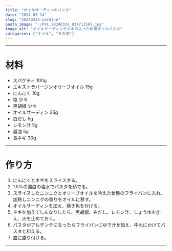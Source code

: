 ```yaml
---
title: "オイルサーディンのパスタ"
date: "2024-03-14"
slug: "20240314-sardine"
pasta_image: "./PXL_20240314_034711587.jpg"
image_alt: "オイルサーディンやネギの入った和風オイルパスタ"
categories: ["オイル", "その他"]
---
```


---

# 材料

- スパゲティ 100g
- エキストラバージンオリーブオイル 15g
- にんにく 10g
- 塩 少々
- 黒胡椒 少々
- オイルサーディン 35g
- 白だし 5g
- レモン汁 5g
- 醤油 5g
- 長ネギ 30g

---

# 作り方

1. にんにくとネギをスライスする。
2. 1.5%の濃度の塩水でパスタを茹でる。
3. スライスしたニンニクとオリーブオイルを冷えた状態のフライパンに入れ、加熱しニンニクの香りをオイルに移す。
4. オイルサーディンを加え、焼き色を付ける。
5. ネギを加えてしんなりしたら、黒胡椒、白だし、レモン汁、しょうゆを加え、火を止めておく。
6. パスタがアルデンテになったらフライパンにゆで汁を加え、中火にかけてパスタと和える。
7. 皿に盛り付ける。

---

